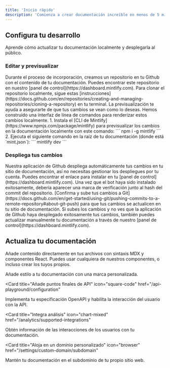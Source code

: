 ```yaml
---
title: 'Inicio rápido'
description: 'Comienza a crear documentación increíble en menos de 5 minutos'
---
```


## Configura tu desarrollo

Aprende cómo actualizar tu documentación localmente y desplegarla al público.

### Editar y previsualizar

<AccordionGroup>
  <Accordion icon="github" title="Clona tu documentación localmente">
    Durante el proceso de incorporación, creamos un repositorio en tu Github con
    el contenido de tu documentación. Puedes encontrar este repositorio en nuestro
    [panel de control](https://dashboard.mintlify.com). Para clonar el repositorio
    localmente, sigue estas
    [instrucciones](https://docs.github.com/en/repositories/creating-and-managing-repositories/cloning-a-repository)
    en tu terminal.
  </Accordion>
  <Accordion icon="rectangle-terminal" title="Previsualizar cambios">
    La previsualización te ayuda a asegurarte de que tus cambios se vean como lo deseas. Hemos construido una
    interfaz de línea de comandos para renderizar estos cambios localmente. 1. Instala el
    [CLI de Mintlify](https://www.npmjs.com/package/mintlify) para previsualizar los
    cambios en la documentación localmente con este comando: ``` npm i -g mintlify ```
    2. Ejecuta el siguiente comando en la raíz de tu documentación (donde
    está `mint.json`): ``` mintlify dev ```
  </Accordion>
</AccordionGroup>

### Despliega tus cambios

<AccordionGroup>

<Accordion icon="message-bot" title="Instala nuestra aplicación de Github">
  Nuestra aplicación de Github despliega automáticamente tus cambios en tu sitio de documentación, así
  no necesitas gestionar los despliegues por tu cuenta. Puedes encontrar el enlace para instalar en
  tu [panel de control](https://dashboard.mintlify.com). Una vez que el bot haya sido
  instalado exitosamente, debería aparecer una marca de verificación junto al hash del
  commit del repositorio.
</Accordion>
<Accordion icon="rocket" title="Sube tus cambios">
  [Confirma y sube tus cambios a
  Git](https://docs.github.com/en/get-started/using-git/pushing-commits-to-a-remote-repository#about-git-push)
  para que tus cambios se actualicen en tu sitio de documentación. Si subes los cambios y no ves que
  la aplicación de Github haya desplegado exitosamente tus cambios, también puedes actualizar
  manualmente tu documentación a través de nuestro [panel de control](https://dashboard.mintlify.com).
</Accordion>

</AccordionGroup>

## Actualiza tu documentación

Añade contenido directamente en tus archivos con sintaxis MDX y componentes React. Puedes usar cualquiera de nuestros componentes, o incluso crear los tuyos propios.

<CardGroup>

<Card title="Estiliza tu documentación" icon="paintbrush" href="/settings/global">
  Añade estilo a tu documentación con una marca personalizada.
</Card>

<Card
  title="Añade puntos finales de API"
  icon="square-code"
  href="/api-playground/configuration"
>
  Implementa tu especificación OpenAPI y habilita la interacción del usuario con la API.
</Card>

<Card
  title="Integra análisis"
  icon="chart-mixed"
  href="/analytics/supported-integrations"
>
  Obtén información de las interacciones de los usuarios con tu documentación.
</Card>

<Card
  title="Aloja en un dominio personalizado"
  icon="browser"
  href="/settings/custom-domain/subdomain"
>
  Mantén tu documentación en el subdominio de tu propio sitio web.
</Card>

</CardGroup>